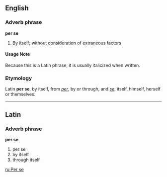 ==English==
===Adverb phrase===
'''per se'''

#By itself; without consideration of extraneous factors

====Usage Note====
Because this is a Latin phrase, it is usually italicized when written.

===Etymology===
Latin '''per se''', by itself, from ''[[per]]'', by or through, and ''[[se]]'', itself, himself, herself or themselves.

----
==Latin==
===Adverb phrase===
'''per se'''

#per se
#by itself
#through itself

[[ru:Per se]]